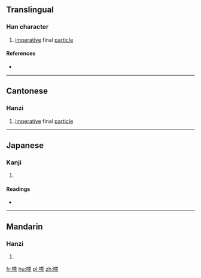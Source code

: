 ==Translingual==

===Han character===
{{Han char|rn=30|rad=口|as=10|sn=13|four=6409<sub>8</sub>|canj=口廿人木 (RTOD)|ids=⿰[[口]][[茶]]}}

# {{context|Cantonese|lang=mul}} [[imperative]] final [[particle]]

====References====
* {{Han ref|kx=0202.220|dkj=04066|dj=0425.030|hdz=10650.010|uh=55CF|ud=21967|bh=DCD8|bd=56536}}

----

==Cantonese==

===Hanzi===
{{yue-hanzi|jyut=[[caa1]], [[caa2]], [[zaa2]]|y=cha1, cha2, ja2}}

# [[imperative]] final [[particle]]

----

==Japanese==

===Kanji===
{{ja-kanji|grade=|rs=口10}}

# {{defn|lang=ja|sort=口10}}

====Readings====
* {{ja-readings|on=[[さ]] (sa), [[しゃ]] (sha)|kun=}}

----

==Mandarin==

===Hanzi===
{{cmn-hanzi|pin=[[chā]] ([[cha1]]), [[hé]] ([[he2]])|wg=ch'a<sup>1</sup>, ho<sup>2</sup>}}

# {{defn|lang=cmn|sort=口10}}

[[fr:嗏]]
[[hu:嗏]]
[[pl:嗏]]
[[zh:嗏]]